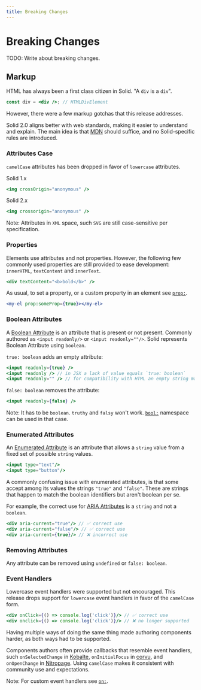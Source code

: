 ```yaml
---
title: Breaking Changes
---
```


# Breaking Changes

TODO: Write about breaking changes.

## Markup

HTML has always been a first class citizen in Solid. "A `div` is a `div`".

```jsx
const div = <div />; // HTMLDivElement
```

However, there were a few markup gotchas that this release addresses.

Solid 2.0 aligns better with web standards, making it easier to understand and explain. The main idea is that [MDN](https://developer.mozilla.org/) should suffice, and no Solid-specific rules are introduced.

### Attributes Case

`camelCase` attributes has been dropped in favor of `lowercase` attributes.

Solid 1.x

```jsx
<img crossOrigin="anonymous" />
```

Solid 2.x

```jsx
<img crossorigin="anonymous" />
```

Note: Attributes in `XML` space, such `SVG` are still case-sensitive per specification.

### Properties

Elements use attributes and not properties.
However, the following few commonly used properties are still provided to ease development: `innerHTML`, `textContent` and `innerText`.

```jsx
<div textContent="<b>bold</b>" />
```

As usual, to set a property, or a custom property in an element see [`prop:`](https://docs.solidjs.com/reference/jsx-attributes/prop).

```jsx
<my-el prop:someProp={true}></my-el>
```

### Boolean Attributes

A [Boolean Attribute](https://developer.mozilla.org/en-US/docs/Glossary/Boolean/HTML) is an attribute that is present or not present.
Commonly authored as `<input readonly/>` or `<input readonly=""/>`.
Solid represents Boolean Attribute using `boolean`.

`true: boolean` adds an empty attribute:

```jsx
<input readonly={true} />
<input readonly /> // in JSX a lack of value equals `true: boolean`
<input readonly="" /> // for compatibility with HTML an empty string may be used
```

`false: boolean` removes the attribute:

```jsx
<input readonly={false} />
```

Note: It has to be `boolean`. `truthy` and `falsy` won't work. [`bool:`](https://docs.solidjs.com/reference/jsx-attributes/bool) namespace can be used in that case.

### Enumerated Attributes

An [Enumerated Attribute](https://developer.mozilla.org/en-US/docs/Glossary/Enumerated) is an attribute that allows a `string` value from a fixed set of possible `string` values.

```jsx
<input type="text"/>
<input type="button"/>
```

A commonly confusing issue with enumerated attributes, is that some accept among its values the strings `"true"` and `"false"`.
These are strings that happen to match the boolean identifiers but aren't boolean per se.

For example, the correct use for [ARIA Attributes](https://developer.mozilla.org/en-US/docs/Glossary/Boolean/ARIA) is a `string` and not a `boolean`.

```jsx
<div aria-current="true"/> // ✅ correct use
<div aria-current="false"/> // ✅ correct use
<div aria-current={true}/> // ❌ incorrect use
```

### Removing Attributes

Any attribute can be removed using `undefined` or `false: boolean`.

### Event Handlers

Lowercase event handlers were supported but not encouraged.
This release drops support for `lowercase` event handlers in favor of the `camelCase` form.

```jsx
<div onClick={() => console.log('click')}/> // ✅ correct use
<div onclick={() => console.log('click')}/> // ❌ no longer supported
```

Having multiple ways of doing the same thing made authoring components harder, as both ways had to be supported.

Components authors often provide callbacks that resemble event handlers, such `onSelectedChange` in [Kobalte](https://kobalte.dev/docs/core/overview/introduction/), `onInitialFocus` in [corvu](https://corvu.dev/), and `onOpenChange` in [Nitropage](https://nitropage.org/).
Using `camelCase` makes it consistent with community use and expectations.

Note: For custom event handlers see [`on:`](https://docs.solidjs.com/reference/jsx-attributes/on).
